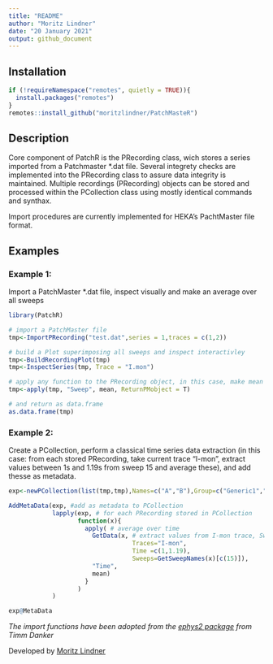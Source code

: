```yaml
---
title: "README"
author: "Moritz Lindner"
date: "20 January 2021"
output: github_document
---
```


## Installation
```r
if (!requireNamespace("remotes", quietly = TRUE)){
  install.packages("remotes")
}
remotes::install_github("moritzlindner/PatchMasteR")
```

## Description

Core component of PatchR is the PRecording class, wich stores a series imported from a Patchmaster *.dat file. Several integrety checks are implemented into the PRecording class to assure data integrity is maintained.
Multiple recordings (PRecording) objects can be stored and processed within the PCollection class using mostly identical commands and synthax.

Import procedures are currently implemented for HEKA's PachtMaster file format.

## Examples

### Example 1:
Import a PatchMaster *.dat file, inspect visually and make an average over all sweeps 


```r
library(PatchR)

# import a PatchMaster file
tmp<-ImportPRecording("test.dat",series = 1,traces = c(1,2))

# build a Plot superimposing all sweeps and inspect interactivley
tmp<-BuildRecordingPlot(tmp)
tmp<-InspectSeries(tmp, Trace = "I.mon")

# apply any function to the PRecording object, in this case, make mean over all sweeps
tmp<-apply(tmp, "Sweep", mean, ReturnPMobject = T)

# and return as data.frame
as.data.frame(tmp)
```

### Example 2:
Create a PCollection, perform a classical time series data extraction (in this case: from each stored PRecording, take current trace "I-mon", extract values between 1s and 1.19s from sweep 15 and average these), and add thesse as metadata.
```r

exp<-newPCollection(list(tmp,tmp),Names=c("A","B"),Group=c("Generic1","Generic2"))

AddMetaData(exp, #add as metadata to PCollection
            lapply(exp, # for each PRecording stored in PCollection
                   function(x){
                     apply( # average over time
                       GetData(x, # extract values from I-mon trace, Sweep 15, between 1 and 1.19 s only 
                                  Traces="I-mon",
                                  Time =c(1,1.19),
                                  Sweeps=GetSweepNames(x)[c(15)]),
                       "Time",
                       mean)
                     }
                   )
            )

exp@MetaData

```

*The import functions have been adopted from the [ephys2 package](https://github.com/tdanker/ephys2) from Timm Danker*

Developed by [Moritz Lindner](https://www.uni-marburg.de/en/fb20/departments/physiology/research/dominik-oliver-lab/research2/retinal-physiology-and-gene-therapy)
